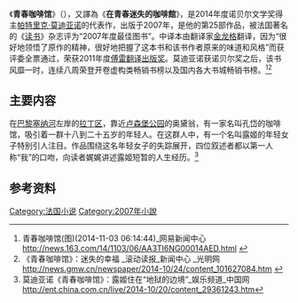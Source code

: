 {{copyedit|time=2015-04-30T02:55:14+00:00}}
《'''青春咖啡馆'''》（{{lang-fr|'''Dans le café de la jeunesse perdue'''}}），又譯為《'''在青春迷失的咖啡館'''》，是2014年度诺贝尔文学奖得主[[帕特里克·莫迪亚诺|帕特里克·莫迪亚诺]]的代表作，出版于2007年，是他的第25部作品，被法国著名的《[[读书|读书]]》杂志评为“2007年度最佳图书”。中译本由翻译家[[金龙格|金龙格]]翻译，因为“很好地领悟了原作的精神，很好地把握了这本书和该书作者原来的味道和风格”而获评委全票通过，荣获2011年度[[傅雷翻译出版奖|傅雷翻译出版奖]]。莫迪亚诺获诺贝尔奖之后，该书风靡一时，连续八周荣登开卷虚构类畅销书榜以及国内各大书城畅销书榜。<ref>青春咖啡馆(图)(2014-11-03 06:14:44)_网易新闻中心 http://news.163.com/14/1103/06/AA3TI6NG00014AED.html {{Wayback|url=http://news.163.com/14/1103/06/AA3TI6NG00014AED.html |date=20161220100508 }}</ref><ref>《青春咖啡馆》：迷失的幸福 _滚动读报_新闻中心 _光明网 http://news.gmw.cn/newspaper/2014-10/24/content_101627084.htm {{Wayback|url=http://news.gmw.cn/newspaper/2014-10/24/content_101627084.htm |date=20161220033249 }}</ref>

== 主要内容 ==
在[[巴黎|巴黎]][[塞纳河|塞纳河]]左岸的[[拉丁区|拉丁区]]，靠近[[卢森堡公园|卢森堡公园]]的奥黛翁，有一家名叫孔岱的咖啡馆，吸引着一群十八到二十五岁的年轻人。在这群人中，有一个名叫露姬的年轻女子特别引人注目。作品围绕这名年轻女子的失踪展开，四位叙述者都以第一人称“我”的口吻，向读者娓娓讲述露姬短暂的人生经历。<ref>莫迪亚诺《青春咖啡馆》：露姬住在“地狱的边境”_娱乐频道_中国网 http://ent.china.com.cn/live/2014-10/20/content_29361243.htm</ref>

== 参考资料 ==

[[Category:法国小说|Category:法国小说]]
[[Category:2007年小說|Category:2007年小說]]